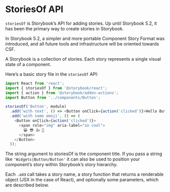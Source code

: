 
<Meta title="Documentation|storiesOf" />

# StoriesOf API

`storiesOf` is Storybook’s API for adding stories. Up until Storybook 5.2, it has been the primary way to create stories in Storybook.

In Storybook 5.2, a simpler and more portable Component Story Format was introduced, and all future tools and infrastructure will be oriented towards CSF.

A Storybook is a collection of stories. Each story represents a single visual state of a component.

Here’s a basic story file in the `storiesOf` API:

```js
import React from 'react';
import { storiesOf } from '@storybook/react';
import { action } from '@storybook/addon-actions';
import Button from '../components/Button';

storiesOf('Button', module)
  .add('with text', () => <Button onClick={action('clicked')}>Hello Button</Button>)
  .add('with some emoji', () => (
    <Button onClick={action('clicked')}>
      <span role="img" aria-label="so cool">
        😀 😎 👍 💯
      </span>
    </Button>
  ));
```

The string argument to storiesOf is the component title. If you pass a string like `'Widgets|Button/Button'` it can also be used to position your component’s story within Storybook’s story hierarchy.

Each `.add` call takes a story name, a story function that returns a renderable object (JSX in the case of React), and optionally some parameters, which are described below.

